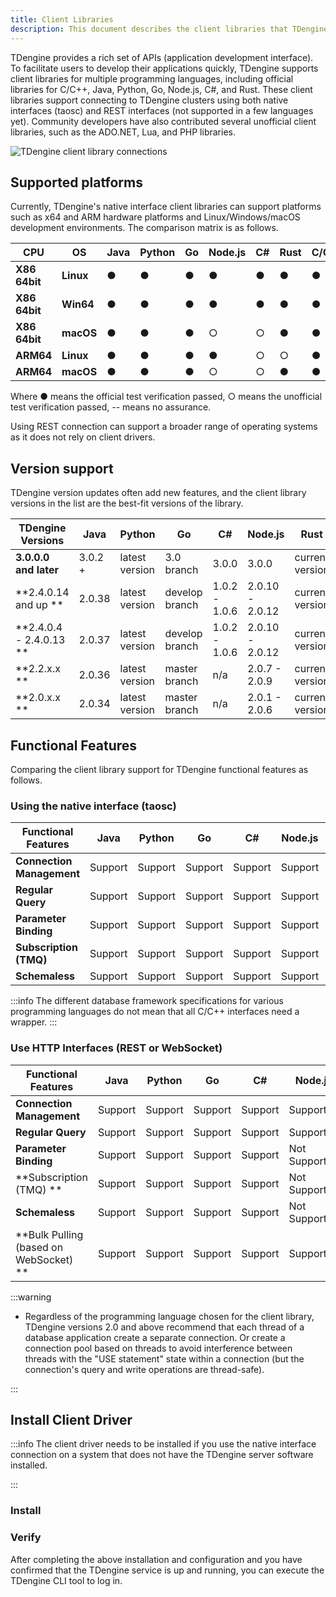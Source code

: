 ```yaml
---
title: Client Libraries
description: This document describes the client libraries that TDengine provides to interface with various programming languages.
---
```


TDengine provides a rich set of APIs (application development interface). To facilitate users to develop their applications quickly, TDengine supports client libraries for multiple programming languages, including official libraries for C/C++, Java, Python, Go, Node.js, C#, and Rust. These client libraries support connecting to TDengine clusters using both native interfaces (taosc) and REST interfaces (not supported in a few languages yet). Community developers have also contributed several unofficial client libraries, such as the ADO.NET, Lua, and PHP libraries.

![TDengine client library connections](./connector.webp)

## Supported platforms

Currently, TDengine's native interface client libraries can support platforms such as x64 and ARM hardware platforms and Linux/Windows/macOS development environments. The comparison matrix is as follows.

| **CPU**        | **OS**    | **Java** | **Python** | **Go** | **Node.js** | **C#** | **Rust** | C/C++ |
| -------------- | --------- | -------- | ---------- | ------ | ----------- | ------ | -------- | ----- |
| **X86 64bit**  | **Linux** | ●        | ●          | ●      | ●           | ●      | ●        | ●     |
| **X86 64bit**  | **Win64** | ●        | ●          | ●      | ●           | ●      | ●        | ●     |
| **X86 64bit**  | **macOS** | ●        | ●          | ●      | ○           | ○      | ●        | ●     |
| **ARM64**      | **Linux** | ●        | ●          | ●      | ●           | ○      | ○        | ●     |
| **ARM64**      | **macOS** | ●        | ●          | ●      | ○           | ○      | ●        | ●     |

Where ● means the official test verification passed, ○ means the unofficial test verification passed, -- means no assurance.

Using REST connection can support a broader range of operating systems as it does not rely on client drivers.

## Version support

TDengine version updates often add new features, and the client library versions in the list are the best-fit versions of the library.

| **TDengine Versions**       | **Java**       | **Python**     | **Go**         | **C#**        | **Node.js**     | **Rust**        |
| --------------------------- | -------------- | -------------- | -------------- | ------------- | --------------- | --------------- |
| **3.0.0.0 and later**       | 3.0.2 +        | latest version | 3.0 branch     | 3.0.0         | 3.0.0           | current version |
| **2.4.0.14 and up **        | 2.0.38         | latest version | develop branch | 1.0.2 - 1.0.6 | 2.0.10 - 2.0.12 | current version |
| **2.4.0.4 - 2.4.0.13 **     | 2.0.37         | latest version | develop branch | 1.0.2 - 1.0.6 | 2.0.10 - 2.0.12 | current version |
| **2.2.x.x **                | 2.0.36         | latest version | master branch  | n/a           | 2.0.7 - 2.0.9   | current version |
| **2.0.x.x **                | 2.0.34         | latest version | master branch  | n/a           | 2.0.1 - 2.0.6   | current version |

## Functional Features

Comparing the client library support for TDengine functional features as follows.

### Using the native interface (taosc)

| **Functional Features**       | **Java**      | **Python** | **Go**        | **C#**        | **Node.js**   | **Rust**      |
| ----------------------------- | ------------- | ---------- | ------------- | ------------- | ------------- | ------------- |
| **Connection Management**     | Support       | Support    | Support       | Support       | Support       | Support       |
| **Regular Query**             | Support       | Support    | Support       | Support       | Support       | Support       |
| **Parameter Binding**         | Support       | Support    | Support       | Support       | Support       | Support       |
| **Subscription (TMQ)**        | Support       | Support    | Support       | Support       | Support       | Support       |
| **Schemaless**                | Support       | Support    | Support       | Support       | Support       | Support       |

:::info
The different database framework specifications for various programming languages do not mean that all C/C++ interfaces need a wrapper.
:::

### Use HTTP Interfaces (REST or WebSocket)

| **Functional Features**                | **Java**      | **Python**      | **Go**        | **C#**        | **Node.js**   | **Rust**      |
| -------------------------------------- | ------------- | --------------- | ------------- | ------------- | ------------- | ------------- |
| **Connection Management**              | Support       | Support         | Support       | Support       | Support       | Support       |
| **Regular Query**                      | Support       | Support         | Support       | Support       | Support       | Support       |
| **Parameter Binding**                  | Support       | Support         | Support       | Support       | Not Supported | Support       |
| **Subscription (TMQ) **                | Support       | Support         | Support       | Support       | Not Supported | Support       |
| **Schemaless**                         | Support       | Support         | Support       | Support       | Not Supported | Not Supported |
| **Bulk Pulling (based on WebSocket) ** | Support       | Support         | Support       | Support       | Support       | Support       |

:::warning

- Regardless of the programming language chosen for the client library, TDengine versions 2.0 and above recommend that each thread of a database application create a separate connection. Or create a connection pool based on threads to avoid interference between threads with the "USE statement" state within a connection (but the connection's query and write operations are thread-safe).

:::


## Install Client Driver

:::info
The client driver needs to be installed if you use the native interface connection on a system that does not have the TDengine server software installed.

:::

### Install

<Tabs defaultValue="linux" groupId="os">
  <TabItem value="linux" label="Linux">
    <InstallOnLinux />
  </TabItem>
  <TabItem value="windows" label="Windows">
    <InstallOnWindows />
  </TabItem>
  <TabItem value="macos" label="MacOS">
    <InstallOnMacOS />
  </TabItem>
</Tabs>

### Verify

After completing the above installation and configuration and you have confirmed that the TDengine service is up and running, you can execute the TDengine CLI tool to log in.

<Tabs defaultValue="linux" groupId="os">
  <TabItem value="linux" label="Linux">
    <VerifyLinux />
  </TabItem>
  <TabItem value="windows" label="Windows">
    <VerifyWindows />
  </TabItem>
  <TabItem value="macos" label="MacOS">
    <VerifyMacOS />
  </TabItem>
</Tabs>

